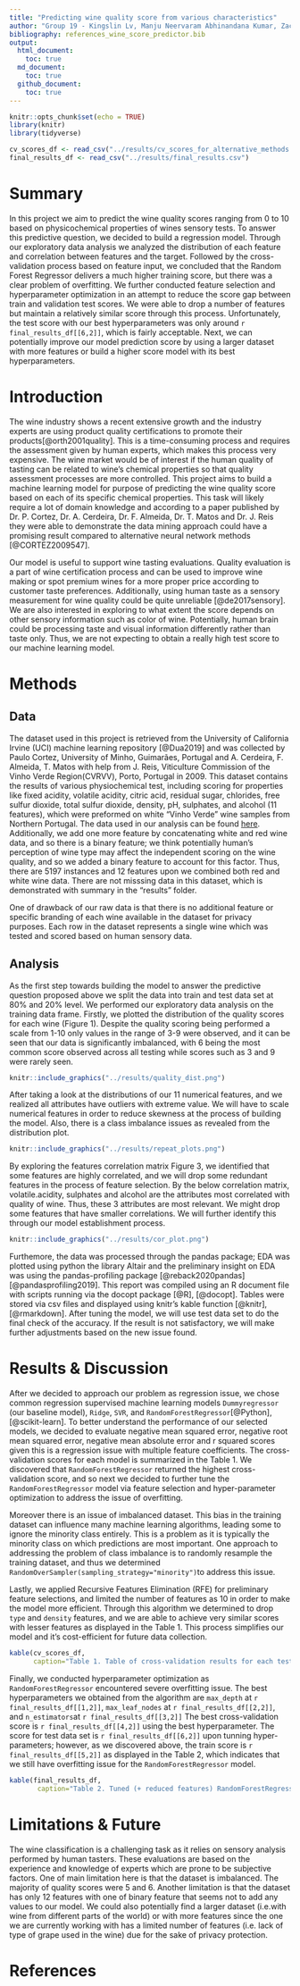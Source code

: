 ```yaml
---
title: "Predicting wine quality score from various characteristics"
author: "Group 19 - Kingslin Lv, Manju Neervaram Abhinandana Kumar, Zack Tang, Paval Levchenko"
bibliography: references_wine_score_predictor.bib
output: 
  html_document: 
    toc: true
  md_document: 
    toc: true
  github_document:
    toc: true
---
```


```r
knitr::opts_chunk$set(echo = TRUE)
library(knitr)
library(tidyverse)

cv_scores_df <- read_csv("../results/cv_scores_for_alternative_methods.csv")
final_results_df <- read_csv("../results/final_results.csv")
```

# Summary

In this project we aim to predict the wine quality scores ranging from 0 to 10 based on physicochemical properties of wines sensory tests. To answer this predictive question, we decided to build a regression model. Through our exploratory data analysis we analyzed the distribution of each feature and correlation between features and the target. Followed by the cross-validation process based on feature input, we concluded that the Random Forest Regressor delivers a much higher training score, but there was a clear problem of overfitting. We further conducted feature selection and hyperparameter optimization in an attempt to reduce the score gap between train and validation test scores. We were able to drop a number of features but maintain a relatively similar score through this process. Unfortunately, the test score with our best hyperparameters was only around `r final_results_df[[6,2]]`, which is fairly acceptable. Next, we can potentially improve our model prediction score by using a larger dataset with more features or build a higher score model with its best hyperparameters.

# Introduction

The wine industry shows a recent extensive growth and the industry experts are using product quality certifications to promote their products[@orth2001quality]. This is a time-consuming process and requires the assessment given by human experts, which makes this process very expensive. The wine market would be of interest if the human quality of tasting can be related to wine's chemical properties so that quality assessment processes are more controlled. This project aims to build a machine learning model for purpose of predicting the wine quality score based on each of its specific chemical properties. This task will likely require a lot of domain knowledge and according to a paper published by Dr. P. Cortez, Dr. A. Cerdeira, Dr. F. Almeida, Dr. T. Matos and Dr. J. Reis they were able to demonstrate the data mining approach could have a promising result compared to alternative neural network methods [@CORTEZ2009547].

Our model is useful to support wine tasting evaluations. Quality evaluation is a part of wine certification process and can be used to improve wine making or spot premium wines for a more proper price according to customer taste preferences. Additionally, using human taste as a sensory measurement for wine quality could be quite unreliable [@de2017sensory]. We are also interested in exploring to what extent the score depends on other sensory information such as color of wine. Potentially, human brain could be processing taste and visual information differently rather than taste only. Thus, we are not expecting to obtain a really high test score to our machine learning model.

# Methods

## Data

The dataset used in this project is retrieved from the University of California Irvine (UCI) machine learning repository [@Dua2019] and was collected by Paulo Cortez, University of Minho, Guimarães, Portugal and A. Cerdeira, F. Almeida, T. Matos with help from J. Reis, Viticulture Commission of the Vinho Verde Region(CVRVV), Porto, Portugal in 2009. This dataset contains the results of various physiochemical test, including scoring for properties like fixed acidity, volatile acidity, citric acid, residual sugar, chlorides, free sulfur dioxide, total sulfur dioxide, density, pH, sulphates, and alcohol (11 features), which were preformed on white "Vinho Verde" wine samples from Northern Portugal. The data used in our analysis can be found [here](https://archive.ics.uci.edu/ml/datasets/wine+quality). Additionally, we add one more feature by concatenating white and red wine data, and so there is a binary feature; we think potentially human's perception of wine type may affect the independent scoring on the wine quality, and so we added a binary feature to account for this factor. Thus, there are 5197 instances and 12 features upon we combined both red and white wine data. There are not misssing data in this dataset, which is demonstrated with summary in the "results" folder. 

One of drawback of our raw data is that there is no additional feature or specific branding of each wine available in the dataset for privacy purposes. Each row in the dataset represents a single wine which was tested and scored based on human sensory data.

## Analysis

As the first step towards building the model to answer the predictive question proposed above we split the data into train and test data set at 80% and 20% level. We performed our exploratory data analysis on the training data frame. Firstly, we plotted the distribution of the quality scores for each wine (Figure 1). Despite the quality scoring being performed a scale from 1-10 only values in the range of 3-9 were observed, and it can be seen that our data is significantly imbalanced, with 6 being the most common score observed across all testing while scores such as 3 and 9 were rarely seen.

```r
knitr::include_graphics("../results/quality_dist.png")
```

After taking a look at the distributions of our 11 numerical features, and we realized all attributes have outliers with extreme value. We will have to scale numerical features in order to reduce skewness at the process of building the model. Also, there is a class imbalance issues as revealed from the distribution plot.

```r
knitr::include_graphics("../results/repeat_plots.png")
```

By exploring the features correlation matrix Figure 3, we identified that some features are highly correlated, and we will drop some redundant features in the process of feature selection. By the below correlation matrix, volatile.acidity, sulphates and alcohol are the attributes most correlated with quality of wine. Thus, these 3 attributes are most relevant. We might drop some features that have smaller correlations. We will further identify this through our model establishment process.

```r
knitr::include_graphics("../results/cor_plot.png")
```

Furthemore, the data was processed through the pandas package; EDA was plotted using python the library Altair and the preliminary insight on EDA was using the pandas-profiling package [@reback2020pandas] [@pandasprofiling2019]. This report was compiled using an R document file with scripts running via the docopt package [@R], [@docopt]. Tables were stored via csv files and displayed using knitr's kable function [@knitr], [@rmarkdown]. After tuning the model, we will use test data set to do the final check of the accuracy. If the result is not satisfactory, we will make further adjustments based on the new issue found.

# Results & Discussion

After we decided to approach our problem as regression issue, we chose common regression supervised machine learning models `Dummyregressor` (our baseline model), `Ridge`, `SVR`, and `RandomForestRegressor`[@Python], [@scikit-learn]. To better understand the performance of our selected models, we decided to evaluate negative mean squared error, negative root mean squared error, negative mean absolute error and r squared scores given this is a regression issue with multiple feature coefficients. The cross-validation scores for each model is summarized in the Table 1. We discovered that `RandomForestRegressor` returned the highest cross-validation score, and so next we decided to further tune the `RandomForestRegressor` model via feature selection and hyper-parameter optimization to address the issue of overfitting.

Moreover there is an issue of imbalanced dataset. This bias in the training dataset can influence many machine learning algorithms, leading some to ignore the minority class entirely. This is a problem as it is typically the minority class on which predictions are most important. One approach to addressing the problem of class imbalance is to randomly resample the training dataset, and thus we determined `RandomOverSampler(sampling_strategy="minority")`to address this issue. 

Lastly, we applied Recursive Features Elimination (RFE) for preliminary feature selections, and limited the number of features as 10 in order to make the model more efficient. Through this algorithm we determined to drop `type` and `density` features, and we are able to achieve very similar scores with lesser features as displayed in the Table 1. This process simplifies our model and it's cost-efficient for future data collection.

```r
kable(cv_scores_df,
      caption="Table 1. Table of cross-validation results for each tested model")
```

Finally, we conducted hyperparameter optimization as `RandomForestRegressor` encountered severe overfitting issue. The best hyperparameters we obtained from the algorithm are `max_depth` at `r final_results_df[[1,2]]`, `max_leaf_nodes` at `r final_results_df[[2,2]]`, and `n_estimators`at `r final_results_df[[3,2]]` The best cross-validation score is `r final_results_df[[4,2]]` using the best hyperparameter. The score for test data set is `r final_results_df[[6,2]]` upon tunning hyper-parameters; however, as we discovered above, the train score is `r final_results_df[[5,2]]` as displayed in the Table 2, which indicates that we still have overfitting issue for the `RandomForestRegressor` model.

```r
kable(final_results_df,
       caption="Table 2. Tuned (+ reduced features) RandomForestRegressor model test results.")
```

# Limitations & Future

The wine classification is a challenging task as it relies on sensory analysis performed by human tasters. These evaluations are based on the experience and knowledge of experts which are prone to be subjective factors. One of main limitation here is that the dataset is imbalanced. The majority of quality scores were 5 and 6. Another limitation is that the dataset has only 12 features with one of binary feature that seems not to add any values to our model. We could also potentially find a larger dataset (i.e.with wine from different parts of the world) or with more features since the one we are currently working with has a limited number of features (i.e. lack of type of grape used in the wine) due for the sake of privacy protection.

# References
